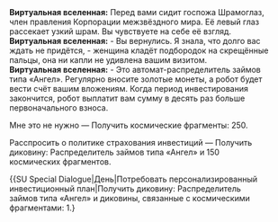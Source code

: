 {{Диалог Начало}}
:'''Виртуальная вселенная:''' Перед вами сидит госпожа Шрамоглаз, член правления Корпорации межзвёздного мира. Её левый глаз рассекает узкий шрам. Вы чувствуете на себе её взгляд.
:'''Виртуальная вселенная:''' - Вы вернулись. Я знала, что долго вас ждать не придётся, - женщина кладёт подбородок на скрещённые пальцы, она ни капли не удивлена вашим визитом.
:'''Виртуальная вселенная:''' - Это автомат-распределитель займов типа «Ангел». Регулярно вносите золотые монеты, а робот будет вести счёт вашим вложениям. Когда период инвестирования закончится, робот выплатит вам сумму в десять раз больше первоначального взноса.
:{{Диалог|Звезда}} Мне это не нужно &mdash; Получить космические фрагменты: 250.
:{{Диалог|Звезда}} Расспросить о политике страхования инвестиций &mdash; Получить диковину: Распределитель займов типа «Ангел» и 150 космических фрагментов.
:{{SU Special Dialogue|День|Потребовать персонализированный инвестиционный план|Получить диковину: Распределитель займов типа «Ангел» и диковины, связанные с космическими фрагментами: 1.}
{{Диалог Конец}}